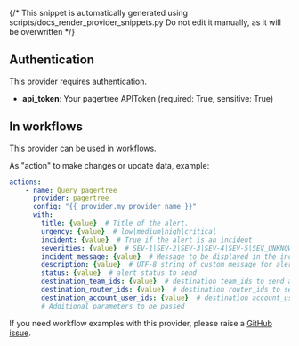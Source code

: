 {/* This snippet is automatically generated using scripts/docs_render_provider_snippets.py 
Do not edit it manually, as it will be overwritten */}

## Authentication
This provider requires authentication.
- **api_token**: Your pagertree APIToken (required: True, sensitive: True)


## In workflows

This provider can be used in workflows.



As "action" to make changes or update data, example:
```yaml
actions:
    - name: Query pagertree
      provider: pagertree
      config: "{{ provider.my_provider_name }}"
      with:
        title: {value}  # Title of the alert.
        urgency: {value}  # low|medium|high|critical
        incident: {value}  # True if the alert is an incident
        severities: {value}  # SEV-1|SEV-2|SEV-3|SEV-4|SEV-5|SEV_UNKNOWN
        incident_message: {value}  # Message to be displayed in the incident
        description: {value}  # UTF-8 string of custom message for alert. Shown in incident description
        status: {value}  # alert status to send
        destination_team_ids: {value}  # destination team_ids to send alert to
        destination_router_ids: {value}  # destination router_ids to send alert to
        destination_account_user_ids: {value}  # destination account_users_ids to send alert to
        # Additional parameters to be passed
```



If you need workflow examples with this provider, please raise a [GitHub issue](https://github.com/keephq/keep/issues).
